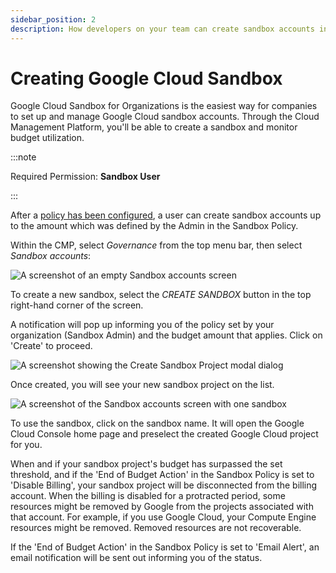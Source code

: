 ```yaml
---
sidebar_position: 2
description: How developers on your team can create sandbox accounts in a few clicks.
---
```


# Creating Google Cloud Sandbox

Google Cloud Sandbox for Organizations is the easiest way for companies to set up and manage Google Cloud sandbox accounts. Through the Cloud Management Platform, you'll be able to create a sandbox and monitor budget utilization.

:::note

Required Permission: **Sandbox User**

:::

After a [policy has been configured](configuring-a-policy-for-sandbox-accounts.mdx), a user can create sandbox accounts up to the amount which was defined by the Admin in the Sandbox Policy.

Within the CMP, select _Governance_ from the top menu bar, then select _Sandbox accounts_:

![A screenshot of an empty _Sandbox accounts_ screen](../.gitbook/assets/cmp-sandbox-accounts-empty.png)

To create a new sandbox, select the _CREATE SANDBOX_ button in the top right-hand corner of the screen.

A notification will pop up informing you of the policy set by your organization (Sandbox Admin) and the budget amount that applies. Click on 'Create' to proceed.

![A screenshot showing the Create Sandbox Project modal dialog](../.gitbook/assets/cmp-create-sandbox-acct.png)

Once created, you will see your new sandbox project on the list.

![A screenshot of the _Sandbox accounts_ screen with one sandbox](../.gitbook/assets/cmp-sandbox-accounts.png)

To use the sandbox, click on the sandbox name. It will open the Google Cloud Console home page and preselect the created Google Cloud project for you.

When and if your sandbox project's budget has surpassed the set threshold, and if the 'End of Budget Action' in the Sandbox Policy is set to 'Disable Billing', your sandbox project will be disconnected from the billing account. When the billing is disabled for a protracted period, some resources might be removed by Google from the projects associated with that account. For example, if you use Google Cloud, your Compute Engine resources might be removed. Removed resources are not recoverable.

If the 'End of Budget Action' in the Sandbox Policy is set to 'Email Alert', an email notification will be sent out informing you of the status.
